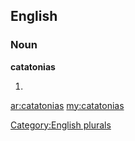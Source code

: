 ==English==

===Noun===
'''catatonias'''

# {{plural of|[[catatonia]]}}

[[Category:English plurals]]

[[ar:catatonias]]
[[my:catatonias]]